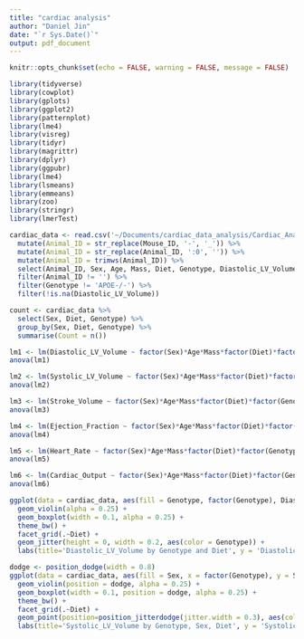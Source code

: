 ```yaml
---
title: "cardiac analysis"
author: "Daniel Jin"
date: "`r Sys.Date()`"
output: pdf_document
---
```


```r
knitr::opts_chunk$set(echo = FALSE, warning = FALSE, message = FALSE)

library(tidyverse)
library(cowplot)
library(gplots)
library(ggplot2)
library(patternplot)
library(lme4)
library(visreg)
library(tidyr)
library(magrittr) 
library(dplyr)
library(ggpubr)
library(lme4)
library(lsmeans)
library(emmeans)
library(zoo)
library(stringr)
library(lmerTest)

cardiac_data <- read.csv('~/Documents/cardiac_data_analysis/Cardiac_Analysis_072522.csv') %>% 
  mutate(Animal_ID = str_replace(Mouse_ID, '-', '_')) %>%
  mutate(Animal_ID = str_replace(Animal_ID, ':0', '')) %>%
  mutate(Animal_ID = trimws(Animal_ID)) %>%
  select(Animal_ID, Sex, Age, Mass, Diet, Genotype, Diastolic_LV_Volume, Systolic_LV_Volume, Stroke_Volume, Ejection_Fraction, Heart_Rate, Cardiac_Output) %>%
  filter(Animal_ID != '') %>%
  filter(Genotype != 'APOE-/-') %>%
  filter(!is.na(Diastolic_LV_Volume))

count <- cardiac_data %>%
  select(Sex, Diet, Genotype) %>%
  group_by(Sex, Diet, Genotype) %>%
  summarise(Count = n())

```

```r

lm1 <- lm(Diastolic_LV_Volume ~ factor(Sex)*Age*Mass*factor(Diet)*factor(Genotype), cardiac_data)
anova(lm1)

lm2 <- lm(Systolic_LV_Volume ~ factor(Sex)*Age*Mass*factor(Diet)*factor(Genotype), cardiac_data)
anova(lm2)

lm3 <- lm(Stroke_Volume ~ factor(Sex)*Age*Mass*factor(Diet)*factor(Genotype), cardiac_data)
anova(lm3)

lm4 <- lm(Ejection_Fraction ~ factor(Sex)*Age*Mass*factor(Diet)*factor(Genotype), cardiac_data)
anova(lm4)

lm5 <- lm(Heart_Rate ~ factor(Sex)*Age*Mass*factor(Diet)*factor(Genotype), cardiac_data)
anova(lm5)

lm6 <- lm(Cardiac_Output ~ factor(Sex)*Age*Mass*factor(Diet)*factor(Genotype), cardiac_data)
anova(lm6)

ggplot(data = cardiac_data, aes(fill = Genotype, factor(Genotype), Diastolic_LV_Volume)) +
  geom_violin(alpha = 0.25) +
  geom_boxplot(width = 0.1, alpha = 0.25) +
  theme_bw() +
  facet_grid(.~Diet) + 
  geom_jitter(height = 0, width = 0.2, aes(color = Genotype)) +
  labs(title='Diastolic_LV_Volume by Genotype and Diet', y = 'Diastolic_LV_Volume', x='Genotype')

dodge <- position_dodge(width = 0.8)
ggplot(data = cardiac_data, aes(fill = Sex, x = factor(Genotype), y = Systolic_LV_Volume)) +
  geom_violin(position = dodge, alpha = 0.25) +
  geom_boxplot(width = 0.1, position = dodge, alpha = 0.25) +
  theme_bw() +
  facet_grid(.~Diet) + 
  geom_point(position=position_jitterdodge(jitter.width = 0.3), aes(color = Sex)) +
  labs(title='Systolic_LV_Volume by Genotype, Sex, Diet', y = 'Systolic_LV_Volume', x='Genotype')

```
